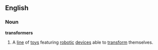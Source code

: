 ==English==
===Noun===
{{wikipediapar|Transformers (toyline)}}
'''transformers'''
#A [[line]] of [[toy]]s featuring [[robotic]] [[device]]s able to [[transform]] themselves.